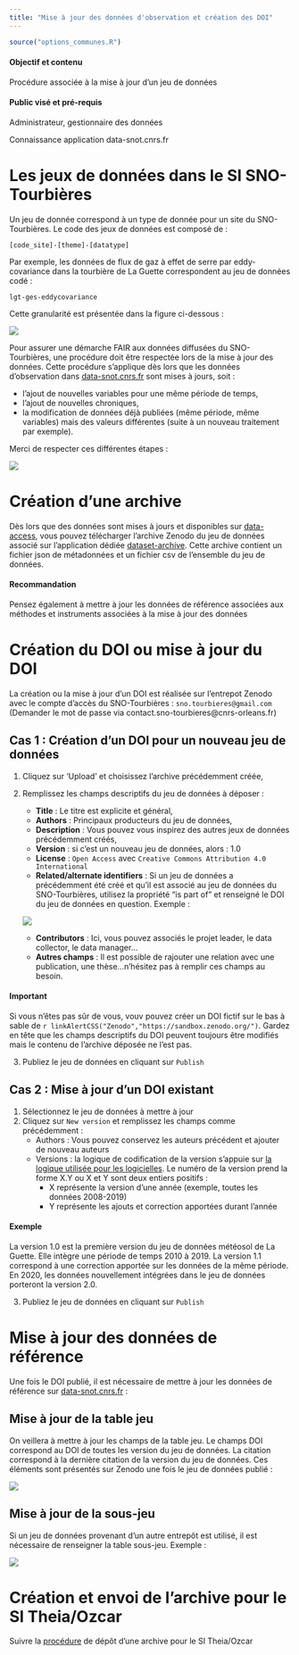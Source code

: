 ```yaml
---
title: "Mise à jour des données d'observation et création des DOI"
---
```


```r
source("options_communes.R")
```

<div class="alert alert-success" role="alert">
  <h4 class="alert-heading">**Objectif et contenu**</h4>
  <p>Procédure associée à la mise à jour d'un jeu de données</p>
</div>

<div class="alert alert-info" role="alert">
  <h4 class="alert-heading">**Public visé et pré-requis**</h4>
  <p>Administrateur, gestionnaire des données</p>
  <p>Connaissance application data-snot.cnrs.fr</p>
</div>

# Les jeux de données dans le SI SNO-Tourbières

Un jeu de donnée correspond à un type de donnée pour un site du SNO-Tourbières. Le code des jeux de données est composé de :

`[code_site]-[theme]-[datatype]`

Par exemple, les données de flux de gaz à effet de serre par eddy-covariance dans la tourbière de La Guette correspondent au jeu de données codé :

`lgt-ges-eddycovariance`

Cette granularité est présentée dans la figure ci-dessous : 

![](`r repfigures`/Diagramme_DOI_SNOT.png)

Pour assurer une démarche FAIR aux données diffusées du SNO-Tourbières, une procédure doit être respectée lors de la mise à jour des données. Cette procédure s'applique dès lors que les données d'observation dans [data-snot.cnrs.fr](https://data-snot.cnrs.fr) sont mises à jours, soit : 

- l'ajout de nouvelles variables pour une même période de temps,
- l'ajout de nouvelles chroniques,
- la modification de données déjà publiées (même période, même variables) mais des valeurs différentes (suite à un nouveau traitement par exemple).

Merci de respecter ces différentes étapes :

![](`r repfigures`/Diagramme_updateJDD.png)

# Création d'une archive 

Dès lors que des données sont mises à jours et disponibles sur [data-access](https://data-snot.cnrs.fr/data-access), vous pouvez télécharger l'archive Zenodo du jeu de données associé sur l'application dédiée [dataset-archive](https://data-snot.cnrs.fr/dataset-archive). Cette archive contient un fichier json de métadonnées et un fichier csv de l'ensemble du jeu de données.

<div class="alert alert-info" role="alert">
  <h4 class="alert-heading">**Recommandation**</h4>
  <p>Pensez également à mettre à jour les données de référence associées aux méthodes et instruments associées à la mise à jour des données</p>
</div>

# Création du DOI ou mise à jour du DOI

La création ou la mise à jour d'un DOI est réalisée sur l'entrepot Zenodo avec le compte d'accès du SNO-Tourbières : `sno.tourbieres@gmail.com` (Demander le mot de passe via contact.sno-tourbieres@cnrs-orleans.fr)

## Cas 1 : Création d'un DOI pour un nouveau jeu de données

1. Cliquez sur 'Upload' et choisissez l'archive précédemment créée,
2. Remplissez les champs descriptifs du jeu de données à déposer : 
	- **Title** : Le titre est explicite et général,
	- **Authors** : Principaux producteurs du jeu de données,
	- **Description** : Vous pouvez vous inspirez des autres jeux de données précédemment créés,
	- **Version** : si c'est un nouveau jeu de données, alors : 1.0
	- **License** : `Open Access` avec `Creative Commons Attribution 4.0 International`
	- **Related/alternate identifiers** :  Si un jeu de données a précédemment été créé et qu'il est associé au jeu de données du SNO-Tourbières, utilisez la propriété "is part of" et renseigné le DOI du jeu de données en question. Exemple : 

	![](`r repfigures`/HasPartDOI.png)

	- **Contributors** : Ici, vous pouvez associés le projet leader, le data collector, le data manager...
	- **Autres champs** : Il est possible de rajouter une relation avec une publication, une thèse...n'hésitez pas à remplir ces champs au besoin.

<div class="alert alert-warning" role="alert">
  <h4 class="alert-heading">**Important**</h4>
  <p>Si vous n'êtes pas sûr de vous, vouv pouvez créer un DOI fictif sur le bas à sable de `r linkAlertCSS("Zenodo","https://sandbox.zenodo.org/")`. Gardez en tête que les champs descriptifs du DOI peuvent toujours être modifiés mais le contenu de l'archive déposée ne l'est pas.</p>
</div>

3. Publiez le jeu de données en cliquant sur `Publish`

## Cas 2 : Mise à jour d'un DOI existant

1. Sélectionnez le jeu de données à mettre à jour
2. Cliquez sur `New version` et remplissez les champs comme précédemment :
	- Authors : Vous pouvez conservez les auteurs précédent et ajouter de nouveau auteurs
	- Versions : la logique de codification de la version s'appuie sur [la logique utilisée pour les logicielles](https://semver.org/). Le numéro de la version prend la forme X.Y ou X et Y sont deux entiers positifs : 
		- X représente la version d'une année (exemple, toutes les données 2008-2019)
		- Y représente les ajouts et correction apportées durant l'année

<div class="alert alert-info" role="alert">
  <h4 class="alert-heading">**Exemple**</h4>
  <p>La version 1.0 est la première version du jeu de données météosol de La Guette. Elle intègre une période de temps 2010 à 2019. La version 1.1 correspond à une correction apportée sur les données de la même période. En 2020, les données nouvellement intégrées dans le jeu de données porteront la version 2.0.</p>
</div>

3. Publiez le jeu de données en cliquant sur `Publish`

# Mise à jour des données de référence

Une fois le DOI publié, il est nécessaire de mettre à jour les données de référence sur [data-snot.cnrs.fr](https://data-snot.cnrs.fr/) : 

## Mise à jour de la table jeu

On veillera à mettre à jour les champs de la table jeu.
Le champs DOI correspond au DOI de toutes les version du jeu de données. La citation correspond à la dernière citation de la version du jeu de données.
Ces éléments sont présentés sur Zenodo une fois le jeu de données publié : 

![](`r repfigures`/DOIEtCitations.png)

## Mise à jour de la sous-jeu

Si un jeu de données provenant d'un autre entrepôt est utilisé, il est nécessaire de renseigner la table sous-jeu. Exemple : 

![](`r repfigures`/Sousjeu.png)

# Création et envoi de l'archive pour le SI Theia/Ozcar

Suivre la [procédure](https://sourcesup.renater.fr/www/si-snot/4_Echange_SITheiaOzcar.html) de dépôt d'une archive pour le SI Theia/Ozcar
